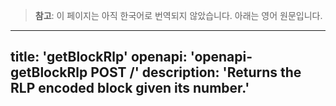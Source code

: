 <!-- AUTO-GENERATED-CONTENT:START (ENGLISH-COPY) -->
> **참고**: 이 페이지는 아직 한국어로 번역되지 않았습니다. 아래는 영어 원문입니다.

---
title: 'getBlockRlp'
openapi: 'openapi-getBlockRlp POST /'
description: 'Returns the RLP encoded block given its number.'
---